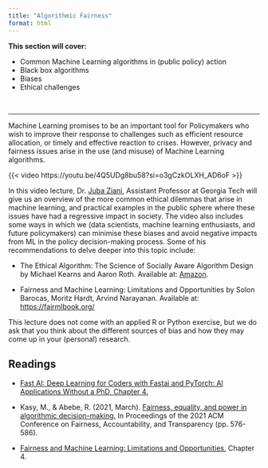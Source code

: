```yaml
---
title: "Algorithmic Fairness"
format: html
---
```


**This section will cover:**

-   Common Machine Learning algorithms in (public policy) action
-   Black box algorithms
-   Biases
-   Ethical challenges

<br>

<hr>

Machine Learning promises to be an important tool for Policymakers who wish to improve their response to challenges such as efficient resource allocation, or timely and effective reaction to crises. However, privacy and fairness issues arise in the use (and misuse) of Machine Learning algorithms.

{{< video https://youtu.be/4Q5UDg8bu58?si=o3gCzkOLXH_AD6oF >}}

In this video lecture, Dr. [Juba Ziani](https://www.juba-ziani.com/), Assistant Professor at Georgia Tech will give us an overview of the more common ethical dilemmas that arise in machine learning, and practical examples in the public sphere where these issues have had a regressive impact in society. The video also includes some ways in which we (data scientists, machine learning enthusiasts, and future policymakers) can minimise these biases and avoid negative impacts from ML in the policy decision-making process. Some of his recommendations to delve deeper into this topic include:

-   The Ethical Algorithm: The Science of Socially Aware Algorithm Design by Michael Kearns and Aaron Roth. Available at: [Amazon](https://www.amazon.com/Ethical-Algorithm-Science-Socially-Design/dp/0190948205).

-   Fairness and Machine Learning: Limitations and Opportunities by Solon Barocas, Moritz Hardt, Arvind Narayanan. Available at: <https://fairmlbook.org/>

This lecture does not come with an applied R or Python exercise, but we do ask that you think about the different sources of bias and how they may come up in your (personal) research.

## Readings

-   [Fast AI: Deep Learning for Coders with Fastai and PyTorch: AI Applications Without a PhD, Chapter 4.](https://colab.research.google.com/github/fastai/fastbook/blob/master/03_ethics.ipynb)

-   Kasy, M., & Abebe, R. (2021, March). [Fairness, equality, and power in algorithmic decision-making.](https://maxkasy.github.io/home/files/papers/fairness_equality_power.pdf) In Proceedings of the 2021 ACM Conference on Fairness, Accountability, and Transparency (pp. 576-586).

-   [Fairness and Machine Learning: Limitations and Opportunities](https://fairmlbook.org/), Chapter 4.
